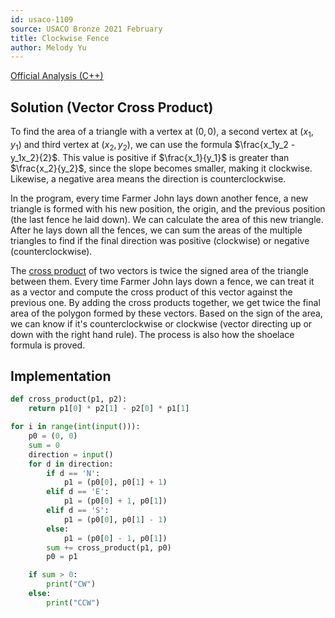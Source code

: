 ---
id: usaco-1109
source: USACO Bronze 2021 February
title: Clockwise Fence
author: Melody Yu
---

[Official Analysis (C++)](http://usaco.org/current/data/sol_prob3_bronze_feb21.html)

## Solution (Vector Cross Product)

To find the area of a triangle with a vertex at $(0, 0)$, a second vertex at
$(x_1, y_1)$ and third vertex at $(x_2, y_2)$, we can use the formula
$\frac{x_1y_2 - y_1x_2}{2}$. This value is positive if $\frac{x_1}{y_1}$ is
greater than $\frac{x_2}{y_2}$, since the slope becomes smaller, making it
clockwise. Likewise, a negative area means the direction is counterclockwise.

In the program, every time Farmer John lays down another fence, a new triangle
is formed with his new position, the origin, and the previous position (the last
fence he laid down). We can calculate the area of this new triangle. After he
lays down all the fences, we can sum the areas of the multiple triangles to find
if the final direction was positive (clockwise) or negative (counterclockwise).

The [cross product](https://en.wikipedia.org/wiki/Cross_product) of two vectors
is twice the signed area of the triangle between them. Every time Farmer John
lays down a fence, we can treat it as a vector and compute the cross product of
this vector against the previous one. By adding the cross products together, we
get twice the final area of the polygon formed by these vectors. Based on the
sign of the area, we can know if it's counterclockwise or clockwise (vector
directing up or down with the right hand rule). The process is also how the
shoelace formula is proved.

<LanguageSection>
<PySection>

## Implementation

```python
def cross_product(p1, p2):
	return p1[0] * p2[1] - p2[0] * p1[1]

for i in range(int(input())):
	p0 = (0, 0)
	sum = 0
	direction = input()
	for d in direction:
		if d == 'N':
			p1 = (p0[0], p0[1] + 1)
		elif d == 'E':
			p1 = (p0[0] + 1, p0[1])
		elif d == 'S':
			p1 = (p0[0], p0[1] - 1)
		else:
			p1 = (p0[0] - 1, p0[1])
		sum += cross_product(p1, p0)
		p0 = p1

	if sum > 0:
		print("CW")
	else:
		print("CCW")
```

</PySection>
</LanguageSection>
